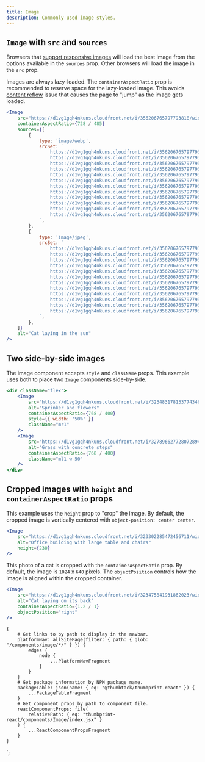 ```yaml
---
title: Image
description: Commonly used image styles.
---
```



<ComponentHeader data={props.data} />

## `Image` with `src` and `sources`

Browsers that [support responsive images](https://caniuse.com/#feat=picture) will load the best image from the options available in the `sources` prop. Other browsers will load the image in the `src` prop.

Images are always lazy-loaded. The `containerAspectRatio` prop is recommended to reserve space for the lazy-loaded image. This avoids [content reflow](https://css-tricks.com/preventing-content-reflow-from-lazy-loaded-images/) issue that causes the page to "jump" as the image gets loaded.

```jsx
<Image
    src="https://d1vg1gqh4nkuns.cloudfront.net/i/356206765797793818/width/768.jpeg"
    containerAspectRatio={728 / 485}
    sources={[
        {
            type: 'image/webp',
            srcSet: `
                https://d1vg1gqh4nkuns.cloudfront.net/i/356206765797793818/width/120.webp 120w,
                https://d1vg1gqh4nkuns.cloudfront.net/i/356206765797793818/width/320.webp 320w,
                https://d1vg1gqh4nkuns.cloudfront.net/i/356206765797793818/width/400.webp 400w,
                https://d1vg1gqh4nkuns.cloudfront.net/i/356206765797793818/width/640.webp 640w,
                https://d1vg1gqh4nkuns.cloudfront.net/i/356206765797793818/width/768.webp 768w,
                https://d1vg1gqh4nkuns.cloudfront.net/i/356206765797793818/width/1024.webp 1024w,
                https://d1vg1gqh4nkuns.cloudfront.net/i/356206765797793818/width/1366.webp 1366w,
                https://d1vg1gqh4nkuns.cloudfront.net/i/356206765797793818/width/1600.webp 1600w,
                https://d1vg1gqh4nkuns.cloudfront.net/i/356206765797793818/width/1920.webp 1920w,
                https://d1vg1gqh4nkuns.cloudfront.net/i/356206765797793818/width/2200.webp 2200w,
                https://d1vg1gqh4nkuns.cloudfront.net/i/356206765797793818/width/2350.webp 2350w,
                https://d1vg1gqh4nkuns.cloudfront.net/i/356206765797793818/width/2560.webp 2560w
            `,
        },
        {
            type: 'image/jpeg',
            srcSet: `
                https://d1vg1gqh4nkuns.cloudfront.net/i/356206765797793818/width/120.jpeg 120w,
                https://d1vg1gqh4nkuns.cloudfront.net/i/356206765797793818/width/320.jpeg 320w,
                https://d1vg1gqh4nkuns.cloudfront.net/i/356206765797793818/width/400.jpeg 400w,
                https://d1vg1gqh4nkuns.cloudfront.net/i/356206765797793818/width/640.jpeg 640w,
                https://d1vg1gqh4nkuns.cloudfront.net/i/356206765797793818/width/768.jpeg 768w,
                https://d1vg1gqh4nkuns.cloudfront.net/i/356206765797793818/width/1024.jpeg 1024w,
                https://d1vg1gqh4nkuns.cloudfront.net/i/356206765797793818/width/1366.jpeg 1366w,
                https://d1vg1gqh4nkuns.cloudfront.net/i/356206765797793818/width/1600.jpeg 1600w,
                https://d1vg1gqh4nkuns.cloudfront.net/i/356206765797793818/width/1920.jpeg 1920w,
                https://d1vg1gqh4nkuns.cloudfront.net/i/356206765797793818/width/2200.jpeg 2200w,
                https://d1vg1gqh4nkuns.cloudfront.net/i/356206765797793818/width/2350.jpeg 2350w,
                https://d1vg1gqh4nkuns.cloudfront.net/i/356206765797793818/width/2560.jpeg 2560w
            `,
        },
    ]}
    alt="Cat laying in the sun"
/>
```

## Two side-by-side images

The image component accepts `style` and `className` props. This example uses both to place two `Image` components side-by-side.

```jsx
<div className="flex">
    <Image
        src="https://d1vg1gqh4nkuns.cloudfront.net/i/323483178133774346/width/1024.jpeg"
        alt="Sprinker and flowers"
        containerAspectRatio={768 / 400}
        style={{ width: '50%' }}
        className="mr1"
    />
    <Image
        src="https://d1vg1gqh4nkuns.cloudfront.net/i/327896627728072894/width/1024.jpeg"
        alt="Grass with concrete steps"
        containerAspectRatio={768 / 400}
        className="ml1 w-50"
    />
</div>
```

## Cropped images with `height` and `containerAspectRatio` props

This example uses the `height` prop to "crop" the image. By default, the cropped image is vertically centered with `object-position: center center`.

```jsx
<Image
    src="https://d1vg1gqh4nkuns.cloudfront.net/i/323302285472456711/width/1024.jpeg"
    alt="Office building with large table and chairs"
    height={230}
/>
```

This photo of a cat is cropped with the `containerAspectRatio` prop. By default, the image is `1024` x `640` pixels. The `objectPosition` controls how the image is aligned within the cropped container.

```jsx
<Image
    src="https://d1vg1gqh4nkuns.cloudfront.net/i/323475841931862023/width/1024.jpeg"
    alt="Cat laying on its back"
    containerAspectRatio={1.2 / 1}
    objectPosition="right"
/>
```

<ComponentFooter data={props.data} />

    {
        # Get links to by path to display in the navbar.
        platformNav: allSitePage(filter: { path: { glob: "/components/image/*/" } }) {
            edges {
                node {
                    ...PlatformNavFragment
                }
            }
        }
        # Get package information by NPM package name.
        packageTable: json(name: { eq: "@thumbtack/thumbprint-react" }) {
            ...PackageTableFragment
        }
        # Get component props by path to component file.
        reactComponentProps: file(
            relativePath: { eq: "thumbprint-react/components/Image/index.jsx" }
        ) {
            ...ReactComponentPropsFragment
        }
    }
`;
